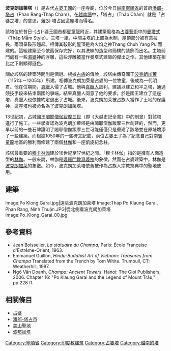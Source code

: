 {{coord|11|36|04|N|108|56|49|E|display=title}}
'''波克朗加萊塔'''（{{vie|v=Tháp Po Klong Garai|hn=塔Po Klong Garai|f=h}}）是古代[[占婆|占婆王國]]的一座寺廟，位於今日[[越南|越南]][[寧順省|寧順省]]的首府[[潘郎-塔占市|潘郎-塔占]]（Phan Rang-Tháp Chàm）。在[[越南語|越南語]]中，「塔占」（Tháp Chàm）就是「占婆之塔」的意思，藩朗-塔占因這座塔而得名。

該塔位於昔日-{占}-婆王國首都[[賓童龍|賓童龍]]附近，其建築風格為[[占婆藝術|占婆藝術]]中的[[曼塔式|曼塔式]]（Tháp Mẫm Style）。三塔一組，中間主塔的上部為木制，屋頂部分被有意拉長，兩頭呈鞍形翹起。相傳其鞍形的屋頂是為火焰之神Thang Chuh Yang Pui而建的。這組建築至今依舊保存完好，以其洗練的造型和簡樸的裝飾而出名。主塔前門處有一些[[濕婆|濕婆]]神的浮雕，這些浮雕被當作曼塔式建築的傑出之作。其他建築在相比之下則顯得遜色。

關於該塔的建築時間則是個謎。根據[[占族|占族]]的傳說，該塔由傳奇國王[[波克朗加萊|波克朗加萊]]（1151年－1205年）所建。相傳波克朗加萊是占婆的一位牧童，後成為一代明君。他在位期間，[[真臘|真臘]]入侵了占城。他與[[高棉族|真臘人]]談判，建議以建立和平之塔，通過競技手段來結束兩國的爭端。結果真臘人同意了他的要求。於是國王建立了這座塔，真臘人也依據約定退出了占城。後來，波克朗加萊被占族人當作了土地的保護神，這座塔也被命名為了波克朗加萊塔。

13世紀初，占城國王[[闍耶僧伽跋摩三世|闍耶僧伽跋摩三世]]（即《大越史記全書》中的制旻）對該塔進行了施工。一些學者認為波克朗加萊塔是由闍耶僧伽跋摩三世創建的，然而，更早以前的一些石碑證明了闍耶僧伽跋摩三世可能僅僅只是重建了該塔並在原址增添了一些建築。而根據1050年的一些碑文記載，兩位占婆王子為了紀念自己對南[[賓童龍|賓童龍]]地區的勝利而修建了兩個[[林伽|林伽]]和一座凱旋紀念柱。

該塔最重要的[[穆卡林伽|穆卡林伽]]建於16世紀至17世紀之間。「穆卡林伽」指的是擁有人面造型的[[林伽|林伽]]。一般來說，林伽是[[婆羅門教|婆羅門教]][[濕婆|濕婆神]]的象徵，然而在占婆建築中，林伽是[[波克朗加萊|波克朗加萊]]的象徵。如今，波克朗加萊塔依舊被作為占族人宗教祭典中的聖地使用。
== 建築 ==
<gallery>
Image:Po Klong Garai.jpg|遠眺波克朗加萊塔
Image:Tháp Po Klaung Garai, Phan Rang, Ninh Thuận.JPG|從北側看波克朗加萊塔
Image:Po_Klong_Garai_00.jpg
</gallery>

== 參考資料 ==
* Jean Boisselier, ''La statuaire du Champa'', Paris: École Française d'Extrême-Orient, 1963.
* Emmanuel Guillon, ''Hindu-Buddhist Art of Vietnam: Treasures from Champa'' Translated from the French by Tom White. Trumbull, CT: Weatherhill, 1997.
* Ngô Vǎn Doanh, ''Champa: Ancient Towers''. Hanoi: The Gioi Publishers, 2006. Chapter 16: "Po Klaung Garai and the Legend of Mount Trâu," pp.228 ff.
== 相關條目 ==
* [[占婆|占婆]]
* [[潘郎-塔占市|潘郎-塔占市]]
* [[美山聖地|美山聖地]]
* [[波那加塔|波那加塔]]

{{占婆塔}}

[[Category:寧順省|Category:寧順省]]
[[Category:印度教建筑|Category:印度教建筑]]
[[Category:占婆塔|Category:占婆塔]]
[[Category:越南的塔|Category:越南的塔]]